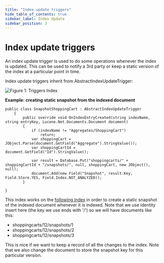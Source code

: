 ```yaml
---
title: "Index update triggers"
hide_table_of_contents: true
sidebar_label: Index Update
sidebar_position: 3
---
```



# Index update triggers

An index update trigger is used to do some operations whenever the index is updated. This can be used to notify a 3rd party or keep a static version of the index at a particular point in time.

Index update triggers inherit from AbstractIndexUpdateTrigger:

![Figure 1: Triggers Index](./assets/triggers_index_docs.png)

**Example: creating static snapshot from the indexed document**

    
```
public class SnapshotShoppingCart : AbstractIndexUpdateTrigger
    {
        public override void OnIndexEntryCreated(string indexName, string entryKey, Lucene.Net.Documents.Document document)
        {
            if (indexName != "Aggregates/ShoppingCart")
                return;
            var shoppingCart = JObject.Parse(document.GetField("Aggregate").StringValue());
            var shoppingCartId = document.GetField("Id").StringValue();
    
            var result = Database.Put("shoppingcarts/" + shoppingCartId + "/snapshots/", null, shoppingCart, new JObject(), null);
            document.Add(new Field("Snapshot", result.Key, Field.Store.YES, Field.Index.NOT_ANALYZED));
        }
```

    }

This index works on the [following index](https://ayende.com/blog/4530/raven-event-sourcing) in order to create a static snapshot of the indexed document whenever it is indexed. Note that we use identity insert here (the key we use ends with '/') so we will have documents like this:

* shoppingcarts/12/snapshots/1
* shoppingcarts/12/snapshots/2
* shoppingcarts/12/snapshots/3

This is nice if we want to keep a record of all the changes to the index. Note that we also change the document to store the snapshot key for this particular version.